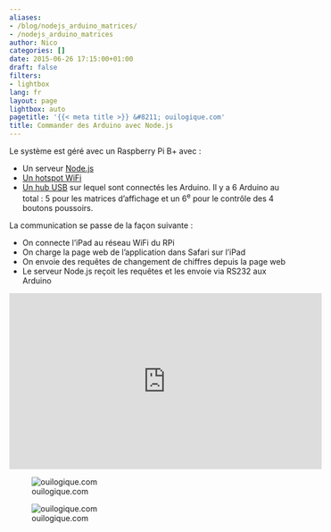```yaml
---
aliases:
- /blog/nodejs_arduino_matrices/
- /nodejs_arduino_matrices
author: Nico
categories: []
date: 2015-06-26 17:15:00+01:00
draft: false
filters:
- lightbox
lang: fr
layout: page
lightbox: auto
pagetitle: '{{< meta title >}} &#8211; ouilogique.com'
title: Commander des Arduino avec Node.js
---
```


Le système est géré avec un Raspberry Pi B+ avec :

-   Un serveur [Node.js](https://nodejs.org)
-   [Un hotspot WiFi](https://learn.adafruit.com/setting-up-a-raspberry-pi-as-a-wifi-access-point?view=all)
-   [Un hub USB](/usb_hub_test/) sur lequel sont connectés les Arduino. Il y a 6 Arduino au total : 5 pour les matrices d’affichage et un 6<sup>e</sup> pour le contrôle des 4 boutons poussoirs.

La communication se passe de la façon suivante :

-   On connecte l’iPad au réseau WiFi du RPi
-   On charge la page web de l’application dans Safari sur l’iPad
-   On envoie des requêtes de changement de chiffres depuis la page web
-   Le serveur Node.js reçoit les requêtes et les envoie via RS232 aux Arduino

<iframe width="560" height="315" src="https://www.youtube.com/embed/b8a_t5Tyg44" frameborder="0" allowfullscreen></iframe>

![ouilogique.com][img_1]

[img_1]: ./images/2015-05-29_platine.jpg

![ouilogique.com][img_2]

[img_2]: ./images/2015-05-30_boutons.jpg
